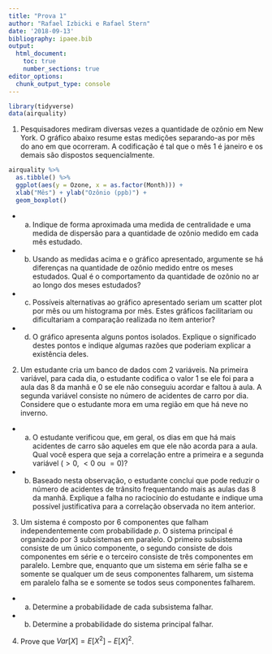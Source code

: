 ```yaml
---
title: "Prova 1"
author: "Rafael Izbicki e Rafael Stern"
date: '2018-09-13'
bibliography: ipaee.bib
output: 
  html_document:
    toc: true
    number_sections: true
editor_options: 
  chunk_output_type: console
---
```


```r
library(tidyverse)
data(airquality)
```

1. Pesquisadores mediram diversas vezes 
a quantidade de ozônio em New York.
O gráfico abaixo resume estas medições
separando-as por mês do ano em que ocorreram.
A codificação é tal que o mês 1 é janeiro e
os demais são dispostos sequencialmente.
```r
airquality %>%
  as.tibble() %>%
  ggplot(aes(y = Ozone, x = as.factor(Month))) +
  xlab("Mês") + ylab("Ozônio (ppb)") +
  geom_boxplot()
```

* a. Indique de forma aproximada uma medida de centralidade e
uma medida de dispersão para a quantidade de ozônio medido em
cada mês estudado.

* b. Usando as medidas acima e o gráfico apresentado,
argumente se há diferenças na quantidade de ozônio medido
entre os meses estudados.
Qual é o comportamento da quantidade de ozônio no ar
ao longo dos meses estudados?

* c. Possíveis alternativas ao gráfico apresentado seriam
um scatter plot por mês ou um histograma por mês.
Estes gráficos facilitariam ou dificultariam
a comparação realizada no item anterior?

* d. O gráfico apresenta alguns pontos isolados.
Explique o significado destes pontos e
indique algumas razões que
poderiam explicar a existência deles.

2. Um estudante cria um banco de dados com 2 variáveis.
Na primeira variável, para cada dia,
o estudante codifica o valor $1$ se ele foi
para a aula das $8$ da manhã e $0$ se ele
não conseguiu acordar e faltou à aula.
A segunda variável consiste
no número de acidentes de carro por dia.
Considere que o estudante mora em
uma região em que há neve no inverno.

* a. O estudante verificou que, em geral,
os dias em que há mais acidentes de carro são
aqueles em que ele não acorda para a aula.
Qual você espera que seja a correlação entre
a primeira e a segunda variável 
($>0$, $<0$ ou $=0$)?

* b. Baseado nesta observação,
o estudante conclui que pode reduzir
o número de acidentes de trânsito
frequentando mais as aulas das 8 da manhã.
Explique a falha no raciocínio do estudante e
indique uma possível justificativa para
a correlação observada no item anterior.

3. Um sistema é composto por 6 componentes que
falham independentemente com probabilidade $p$.
O sistema principal é organizado por
3 subsistemas em paralelo.
O primeiro subsistema consiste de um único componente,
o segundo consiste de dois componentes em série e
o terceiro consiste de três componentes em paralelo.
Lembre que, enquanto que um sistema em série falha
se e somente se qualquer um de seus componentes falharem,
um sistema em paralelo falha se e somente se
todos seus componentes falharem.

* a. Determine a probabilidade de cada subsistema falhar.
 
* b. Determine a probabilidade do sistema principal falhar.

4. Prove que $Var[X] = E[X^2] - E[X]^2$.
